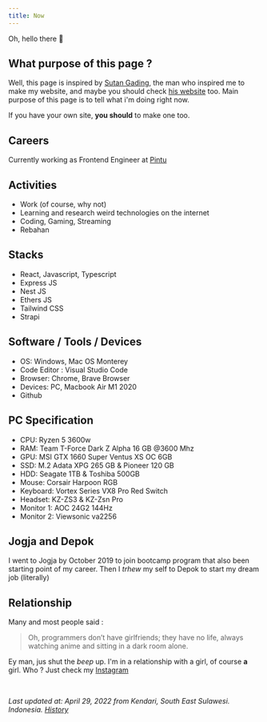 ```yaml
---
title: Now
---
```


Oh, hello there 🤗

## What purpose of this page ?

Well, this page is inspired by [Sutan Gading](https://github.com/sutanlab), the man who inspired me to make my website, and maybe you should check [his website](https://sutanlab.id/) too.
Main purpose of this page is to tell what i'm doing right now.

If you have your own site, **you should** to make one too.

## Careers

Currently working as Frontend Engineer at [Pintu](https://pintu.co.id)

## Activities

- Work (of course, why not)
- Learning and research weird technologies on the internet
- Coding, Gaming, Streaming
- Rebahan

## Stacks

- React, Javascript, Typescript
- Express JS
- Nest JS
- Ethers JS
- Tailwind CSS
- Strapi

## Software / Tools / Devices

- OS: Windows, Mac OS Monterey
- Code Editor : Visual Studio Code
- Browser: Chrome, Brave Browser
- Devices: PC, Macbook Air M1 2020
- Github

## PC Specification

- CPU: Ryzen 5 3600w
- RAM: Team T-Force Dark Z Alpha 16 GB @3600 Mhz
- GPU: MSI GTX 1660 Super Ventus XS OC 6GB
- SSD: M.2 Adata XPG 265 GB & Pioneer 120 GB
- HDD: Seagate 1TB & Toshiba 500GB
- Mouse: Corsair Harpoon RGB
- Keyboard: Vortex Series VX8 Pro Red Switch
- Headset: KZ-ZS3 & KZ-Zsn Pro
- Monitor 1: AOC 24G2 144Hz
- Monitor 2: Viewsonic va2256

## Jogja and Depok

I went to Jogja by October 2019 to join bootcamp program that also been starting point of my career. Then I _trhew_ my self to Depok to start my dream job (literally)

## Relationship

Many and most people said :

> Oh, programmers don’t have girlfriends; they have no life, always watching anime and sitting in a dark room alone.

Ey man, jus shut the _beep_ up.
I'm in a relationship with a girl, of course **a** girl.
Who ? Just check my [Instagram](https://www.instagram.com/iyan_saputraaa)

<br />

_Last updated at: April 29, 2022 from Kendari, South East Sulawesi. Indonesia. [History](https://github.com/iyansr/iyansr.id-reborn/commits/master/src/data/now/index.mdx)_
